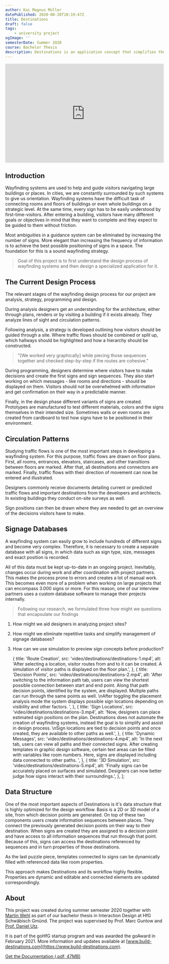 ```yaml
---
author: Kai Magnus Müller
datePublished: 2020-08-20T10:19:47Z
title: Destinations
draft: false
tags:
    - university project
ogImage: ''
semesterDate: Summer 2020
course: Bachelor Thesis
description: Destinations is an application concept that simplifies the design process of wayfinding systems. Users can view a digital representation of a project site, visually plan visitor routes, sign placements and messages.
---
```



<div style="padding:62.5% 0 0 0;position:relative;">
    <iframe
        src="https://player.vimeo.com/video/802851320?h=672644920c&title=0&byline=0&portrait=0"
        frameborder="0"
        allow="autoplay; fullscreen; picture-in-picture"
        allowfullscreen
        style="position:absolute;top:0;left:0;width:100%;height:100%;"
        title="Destinations"></iframe>
</div>
<script src="https://player.vimeo.com/api/player.js"></script>

## Introduction

Wayfinding systems are used to help and guide visitors navigating large buildings or places. In cities, we are constantly surrounded by such systems to give us orientation. Wayfinding systems have the difficult task of connecting rooms and floors of buildings or even whole buildings on a strategic level. At the same time, every sign has to be easily understood by first-time-visitors. After entering a building, visitors have many different goals or objectives in mind that they want to complete and they expect to be guided to them without friction.

Most ambiguities in a guidance system can be eliminated by increasing the number of signs. More elegant than increasing the frequency of information is to achieve the best possible positioning of signs in a space. The foundation for this is a sound wayfinding strategy.

> Goal of this project is to first understand the design process of wayfinding systems and then design a specialized application for it.

## The Current Design Process

The relevant stages of the wayfinding design process for our project are analysis, strategy, programming and design.

During analysis designers get an understanding for the architecture, either through plans, renders or by visiting a building if it exists already. They analyze lines of sight and circulation patterns.

Following analysis, a strategy is developed outlining how visitors should be guided through a site. Where traffic flows should be combined or split up, which hallways should be highlighted and how a hierarchy should be constructed.

> "[We worked very graphically] while piecing those sequences together and checked step-by-step if the routes are cohesive."

During programming, designers determine where visitors have to make decisions and create the first signs and sign sequences. They also start working on which messages - like rooms and directions - should be displayed on them. Visitors should not be overwhelmed with information and get confirmation on their way in a predictable manner.

Finally, in the design phase different variants of signs are created. Prototypes are manufactured to test different materials, colors and the signs themselves in their intended size. Sometimes walls or even rooms are created from cardboard to test how signs have to be positioned in their environment.

<Figure
    alt="During our research phase we compared the design process how it is described in 'Wayshowing > Wayfinding' and 'The Wayfinding Handbook'."
    src="https://res.cloudinary.com/dm3a0qioc/image/upload/v1677532227/destinations-system-design-process_r98cbc.jpg"
    width="3185"
    height="1255"></Figure>

## Circulation Patterns

Studying traffic flows is one of the most important steps in developing a wayfinding system. For this purpose, traffic flows are drawn on floor plans. First, all rooms, entrances, elevators, staircases, and other transitions between floors are marked. After that, all destinations and connectors are marked. Finally, traffic flows with their direction of movement can now be entered and illustrated.

Designers commonly receive documents detailing current or predicted traffic flows and important destinations from the developers and architects. In existing buildings they conduct on-site surveys as well.

Sign positions can then be drawn where they are needed to get an overview of the decisions visitors have to make.

<Figure
    alt="Signage development in three steps. First, circulation patterns for all types of traffic are created. Second, preliminary sign positions are marked on the floor plan. Finally, signs are marked on the plan with their reference codes to the database."
    src="https://res.cloudinary.com/dm3a0qioc/image/upload/v1677532242/destinations-circulation-patterns_shenbs.jpg"
    width="3375"
    height="1185"></Figure>

## Signage Databases

A wayfinding system can easily grow to include hundreds of different signs and become very complex. Therefore, it is necessary to create a separate database with all signs, in which data such as sign type, size, messages and exact position is recorded.

All of this data must be kept up-to-date in an ongoing project. Inevitably, changes occur during work and after coordination with project partners. This makes the process prone to errors and creates a lot of manual work. This becomes even more of a problem when working on large projects that can encompass 3.000 signs or more. For this reason, one of our interview partners uses a custom database software to manage their projects internally.

> Following our research, we formulated three how might we questions that encapsulate our findings

1. How might we aid designers in analyzing project sites?
2. How might we eliminate repetitive tasks and simplify management of signage databases?
3. How can we use simulation to preview sign concepts before production?

    {
        title: 'Route Creation',
        src: 'video/destinations/destinations-1.mp4',
        alt: 'After selecting a location, visitor routes from and to it can be created. A simulation of visitor paths is displayed on the floor plan.',
    },
    {
        title: 'Decision Points',
        src: 'video/destinations/destinations-2.mp4',
        alt: 'After switching to the information path tab, users can view the shortest possible connection between start and end point. Along that path decision points, identified by the system, are displayed. Multiple paths can run through the same points as well. \nAfter toggling the placement analysis mode the system displays possible sign locations depending on visibility and other factors. ',
    },
    {
        title: 'Sign Locations',
        src: 'video/destinations/destinations-3.mp4',
        alt: 'Now, designers can place estimated sign positions on the plan. Destinations does not automate the creation of wayfinding systems, instead the goal is to simplify and assist in design process. \nSign locations are tied to decision points and once created, they are available to other paths as well.',
    },
    {
        title: 'Dynamic Messages',
        src: 'video/destinations/destinations-4.mp4',
        alt: 'In the next tab, users can view all paths and their connected signs. After creating templates in graphic design software, certain text areas can be filled with variables like room numbers. Here, signs are displayed including data connected to other paths. ',
    },
    {
        title: '3D Simulation',
        src: 'video/destinations/destinations-5.mp4',
        alt: 'Finally signs can be accurately placed on surfaces and simulated. Designers can now better judge how signs interact with their surroundings.',
    },
];

<UseCase client:visible srcSet={_srcSet2} aspectRatio="16/10"></UseCase>

## Data Structure

One of the most important aspects of Destinations is it's data structure that is highly optimized for the design workflow. Basis is a 2D or 3D model of a site, from which decision points are generated. On top of these two components users create information sequences between places. They connect the previously generated decision points on their way to their destination. When signs are created they are assigned to a decision point and have access to all information sequences that run through that point. Because of this, signs can access the destinations referenced by sequences and in turn properties of those destinations.

As the last puzzle piece, templates connected to signs can be dynamically filled with referenced data like room properties.

This approach makes Destinations and its workflow highly flexible. Properties are dynamic and editable and connected elements are updated correspondingly.

## About

This project was created during summer semester 2020 together with [Martin Wehl](http://www.martinwehl.de) as part of our bachelor thesis in Interaction Design at HfG Schwäbisch Gmünd. The project was supervised by Prof. Marc Guntow and [ Prof. Daniel Utz](http://www.danielutz.de).

It is part of the goHfG startup program and was awarded the goAward in February 2021. More information and updates available at [www.build-destinations.com](https://www.build-destinations.com).

[Get the Documentation (.pdf, 47MB)][Doc]

[Doc]: https://www.cdn.kaimagnus.de/portfolio/docs/Dokumentation_MartinWehl_KaiMagnusMueller.pdf
